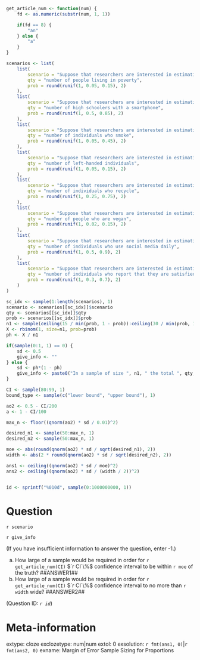 ```r
get_article_num <- function(num) {
    fd <- as.numeric(substr(num, 1, 1))

    if(fd == 8) {
        "an"
    } else {
        "a"
    }
}

scenarios <- list(
    list(
        scenario = "Suppose that researchers are interested in estimating the proportion of individuals in a particular region living in poverty.",
        qty = "number of people living in poverty",
        prob = round(runif(1, 0.05, 0.15), 2)
    ),
    list(
        scenario = "Suppose that researchers are interested in estimating the proportion of high schoolers in a school board who own a smartphone.",
        qty = "number of high schoolers with a smartphone",
        prob = round(runif(1, 0.5, 0.85), 2)
    ),
    list(
        scenario = "Suppose that researchers are interested in estimating the proportion of individuals who smoke cigarettes.",
        qty = "number of individuals who smoke",
        prob = round(runif(1, 0.05, 0.45), 2)
    ),
    list(
        scenario = "Suppose that researchers are interested in estimating the proportion of individuals who are left-handed.",
        qty = "number of left-handed individuals",
        prob = round(runif(1, 0.05, 0.15), 2)
    ),
    list(
        scenario = "Suppose that researchers are interested in estimating the proportion of individuals in a particular region who recycle.",
        qty = "number of individuals who recycle",
        prob = round(runif(1, 0.25, 0.75), 2)
    ),
    list(
        scenario = "Suppose that researchers are interested in estimating the proportion of individuals who are vegan.",
        qty = "number of people who are vegan",
        prob = round(runif(1, 0.02, 0.15), 2)
    ),
    list(
        scenario = "Suppose that researchers are interested in estimating the proportion of individuals who use social media daily.",
        qty = "number of individuals who use social media daily",
        prob = round(runif(1, 0.5, 0.9), 2)
    ),
    list(
        scenario = "Suppose that researchers are interested in estimating the proportion of individuals who are satisfied with their jobs.",
        qty = "number of individuals who report that they are satisfied with their jobs",
        prob = round(runif(1, 0.3, 0.7), 2)
    )
)

sc_idx <- sample(1:length(scenarios), 1)
scenario <- scenarios[[sc_idx]]$scenario
qty <- scenarios[[sc_idx]]$qty
prob <- scenarios[[sc_idx]]$prob
n1 <- sample(ceiling(15 / min(prob, 1 - prob)):ceiling(30 / min(prob, 1 - prob)), 1)
X <- rbinom(1, size=n1, prob=prob)
ph <- X / n1

if(sample(0:1, 1) == 0) {
    sd <- 0.5
    give_info <- ""
} else {
    sd <- ph*(1 - ph)
    give_info <- paste0("In a sample of size ", n1, " the total ", qty, " was found to be ", X, ".")
}

CI <- sample(80:99, 1)
bound_type <- sample(c("lower bound", "upper bound"), 1)

ao2 <- 0.5 - CI/200
a <- 1 - CI/100

max_n <- floor((qnorm(ao2) * sd / 0.01)^2)

desired_n1 <- sample(50:max_n, 1)
desired_n2 <- sample(50:max_n, 1)

moe <- abs(round(qnorm(ao2) * sd / sqrt(desired_n1), 2))
width <- abs(2 * round(qnorm(ao2) * sd / sqrt(desired_n2), 2))

ans1 <- ceiling((qnorm(ao2) * sd / moe)^2)
ans2 <- ceiling((qnorm(ao2) * sd / (width / 2))^2)


id <- sprintf("%010d", sample(0:1000000000, 1))

```

Question
========
`r scenario`

`r give_info`

(If you have insufficient information to answer the question, enter -1.)

a. How large of a sample would be required in order for `r get_article_num(CI)` $`r CI`\%$ confidence interval to be within `r moe` of the truth? ##ANSWER1##
b. How large of a sample would be required in order for `r get_article_num(CI)` $`r CI`\%$ confidence interval to no more than `r width` wide? ##ANSWER2##

(Question ID: *`r id`*)

Meta-information
================
extype: cloze
exclozetype: num|num
extol: 0
exsolution: `r fmt(ans1, 0)`|`r fmt(ans2, 0)`
exname: Margin of Error Sample Sizing for Proportions